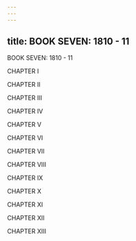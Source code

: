 ```yaml
---
---
---
```

title: BOOK SEVEN: 1810 - 11
---




BOOK SEVEN: 1810 - 11

CHAPTER I

CHAPTER II

CHAPTER III

CHAPTER IV

CHAPTER V

CHAPTER VI

CHAPTER VII

CHAPTER VIII

CHAPTER IX

CHAPTER X

CHAPTER XI

CHAPTER XII

CHAPTER XIII


